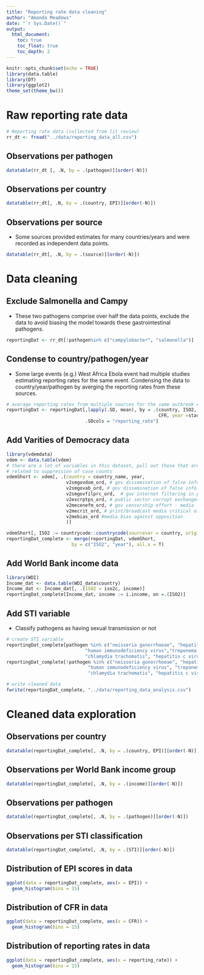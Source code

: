 ```yaml
---
title: "Reporting rate data cleaning"
author: "Amanda Meadows"
date: "`r Sys.Date()`"
output:
  html_document:
    toc: true
    toc_float: true
    toc_depth: 2
---
```


```r
knitr::opts_chunk$set(echo = TRUE)
library(data.table)
library(DT)
library(ggplot2)
theme_set(theme_bw())
```

# Raw reporting rate data 

```r
# Reporting rate data (collected from lit review)
rr_dt <- fread("../data/reporting_data_all.csv")
```

## Observations per pathogen

```r
datatable(rr_dt [, .N, by = .(pathogen)][order(-N)])
```

## Observations per country


```r
datatable(rr_dt[, .N, by = .(country, EPI)][order(-N)])
```

## Observations per source

* Some sources provided estimates for many countries/years and were recorded as independent data points.

```r
datatable(rr_dt[, .N, by = .(source)][order(-N)])
```

# Data cleaning 

## Exclude Salmonella and Campy

* These two pathogens comprise over half the data points, exclude the data to avoid biasing the model towards these gastrointestinal pathogens.

```r
reportingDat <- rr_dt[!pathogen%in% c("campylobacter", "salmonella")]
```

## Condense to country/pathogen/year

* Some large events (e.g.) West Africa Ebola event had multiple studies estimating reporting rates for the same event. Condensing the data to country/year/pathogen by averging the reporting rates from these sources.

```r
# average reporting rates from multiple sources for the same outbreak event
reportingDat <- reportingDat[,lapply(.SD, mean), by = .(country, ISO2, pathogen, 
                                                        CFR, year =start_study, epidemic, EPI), 
                             .SDcols = "reporting_rate"]
```

## Add Varities of Democracy data

```r
library(vdemdata)
vdem <- data.table(vdem)
# there are a lot of variables in this dataset, pull out those that are potentially 
# related to suppression of case counts
vdemShort <- vdem[, .(country = country_name, year, 
                      v2smgovdom_ord, # gov dissemination of false info domestically
                      v2smgovab_ord, # gov dissemination of false info abroad
                      v2smgovfilprc_ord,  # gov internet filtering in practice
                      v2excrptps_ord, # public sector corrupt exchanges
                      v2mecenefm_ord, # gov censorship effort - media
                      v2mecrit_ord, # print/broadcast media critical of gov
                      v2mebias_ord #media bias against opposition
                      )]

vdemShort[, ISO2 := countrycode::countrycode(sourcevar = country, origin = "country.name", destination = "iso2c")]
reportingDat_complete <- merge(reportingDat, vdemShort, 
                        by = c("ISO2", "year"), all.x = T)

```

## Add World Bank income data

```r
library(WDI)
Income_dat <- data.table(WDI_data$country)
Income_dat <- Income_dat[, .(ISO2 = iso2c, income)]
reportingDat_complete[Income_dat, income := i.income, on =.(ISO2)]
```

## Add STI variable

* Classify pathogens as having sexual transmission or not

```r
# create STI variable 
reportingDat_complete[pathogen %in% c("neisseria gonorrhoeae", "hepatitis b virus", 
                             "human immunodeficiency virus","treponema pallidum", 
                             "chlamydia trachomatis", "hepatitis c virus"), STI := "Yes"]
reportingDat_complete[!pathogen %in% c("neisseria gonorrhoeae", "hepatitis b virus", 
                              "human immunodeficiency virus", "treponema pallidum", 
                              "chlamydia trachomatis", "hepatitis c virus"), STI := "No"]

# write cleaned data
fwrite(reportingDat_complete, "../data/reporting_data_analysis.csv")
```

# Cleaned data exploration

## Observations per country

```r
datatable(reportingDat_complete[, .N, by = .(country, EPI)][order(-N)])
```

## Observations per World Bank income group

```r
datatable(reportingDat_complete[, .N, by = .(income)][order(-N)])
```

## Observations per pathogen

```r
datatable(reportingDat_complete[, .N, by = .(pathogen)][order(-N)])
```

## Observations per STI classification

```r
datatable(reportingDat_complete[, .N, by = .(STI)][order(-N)])
```

## Distribution of EPI scores in data

```r
ggplot(data = reportingDat_complete, aes(x = EPI)) + 
  geom_histogram(bins = 15) 
```

## Distribution of CFR in data

```r
ggplot(data = reportingDat_complete, aes(x = CFR)) + 
  geom_histogram(bins = 15)
```

## Distribution of reporting rates in data

```r
ggplot(data = reportingDat_complete, aes(x = reporting_rate)) + 
  geom_histogram(bins = 15) 
```







